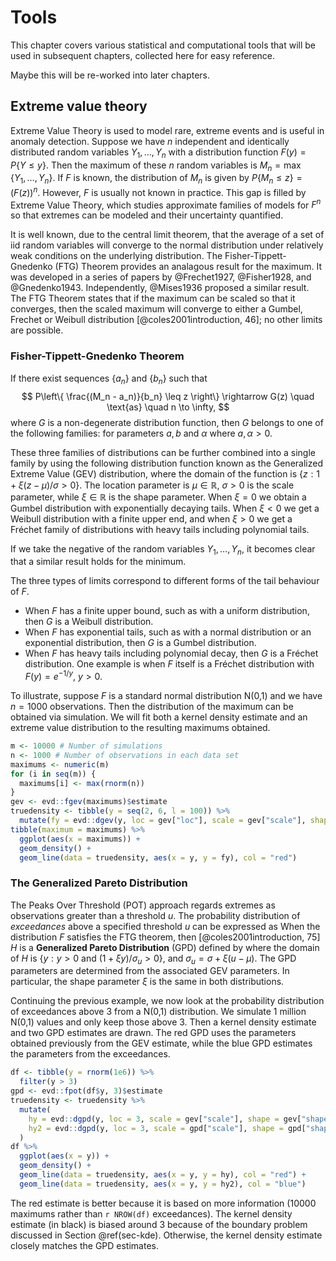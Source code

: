 # Tools {#ch-tools}

This chapter covers various statistical and computational tools that will be used in subsequent chapters, collected here for easy reference.

Maybe this will be re-worked into later chapters.

## Extreme value theory {#sec-evt}

Extreme Value Theory is used to model rare, extreme events and is useful in anomaly detection. Suppose we have $n$ independent and identically distributed random variables $Y_1, \dots, Y_n$ with a distribution function $F(y) = P\{Y \leq y\}$. Then the maximum of these $n$ random variables is $M_n = \max \{Y_1, \dots, Y_n\}$. If $F$ is known, the distribution of $M_n$ is given by $P\{M_n \leq z \} = \left(F(z)\right)^n$. However, $F$ is usually not known in practice. This gap is filled by Extreme Value Theory, which studies approximate families of models for $F^n$ so that extremes can be modeled and their uncertainty quantified.

It is well known, due to the central limit theorem, that the average of a set of iid random variables will converge to the normal distribution under relatively weak conditions on the underlying distribution. The Fisher-Tippett-Gnedenko (FTG) Theorem provides an analagous result for the maximum. It was developed in a series of papers by @Frechet1927, @Fisher1928, and @Gnedenko1943. Independently, @Mises1936 proposed a similar result. The FTG Theorem states that if the maximum can be scaled so that it converges, then the scaled maximum will converge to either a Gumbel, Frechet or Weibull distribution [@coles2001introduction, 46]; no other limits are possible.

### Fisher-Tippett-Gnedenko Theorem {-}

If there exist sequences $\{a_n\}$ and $\{b_n\}$ such that
$$
	P\left\{ \frac{(M_n - a_n)}{b_n} \leq z \right\} \rightarrow G(z) \quad \text{as} \quad n \to \infty,
$$
where $G$ is a non-degenerate distribution function, then $G$ belongs to one of the following families:
\begin{align}\label{eq:EVT3}
	&\text{Gumbel} :  && G(z) = \exp\left(-\exp \left[- \Big(\frac{z-b}{a}\Big) \right] \right), \quad -\infty < z < \infty , \\
	&\text{Fréchet} : && G(z) =
  	\begin{cases}
			0 ,                                                           & z \leq b  , \\
			\exp \left( - \left( \frac{z-b}{a}\right)^{-\alpha} \right) , & z > b    ,
		\end{cases}                     \\
	&\text{Weibull} : && G(z) =
		\begin{cases}
			\exp \left( - \left(- \left[\frac{z-b}{a}\right]\right)^{\alpha} \right) , & z < b  ,    \\
			1 ,                                                                        & z \geq b  ,
		\end{cases}
\end{align}
for parameters $a, b$ and $\alpha$ where $a, \alpha >0$.

These three families of distributions can be further combined into a single family by using the following distribution function known as the Generalized Extreme Value (GEV) distribution,
\begin{equation}\label{eq:EVT4}
	G(z) = \exp\left\{ -\left[ 1 + \xi\Big(\frac{z - \mu}{\sigma} \Big)\right]^{-1/\xi} \right\} ,
\end{equation}
where the domain of the function is $\{z: 1 + \xi (z - \mu)/\sigma >0 \}$. The location parameter is $\mu\in\mathbb{R}$, $\sigma>0$ is the scale parameter, while $\xi\in\mathbb{R}$ is the shape parameter. When $\xi = 0$ we obtain a Gumbel distribution with exponentially decaying tails. When $\xi < 0$ we get a Weibull distribution with a finite upper end, and when $\xi > 0$ we get a Fréchet family of distributions with heavy tails including polynomial tails.

If we take the negative of the random variables $Y_1,\dots,Y_n$, it becomes clear that a similar result holds for the minimum.

The three types of limits correspond to different forms of the tail behaviour of $F$.

  * When $F$ has a finite upper bound, such as with a uniform distribution, then $G$ is a Weibull distribution.
  * When $F$ has exponential tails, such as with a normal distribution or an exponential distribution, then $G$ is a Gumbel distribution.
  * When $F$ has heavy tails including polynomial decay, then $G$ is a Fréchet distribution. One example is when $F$ itself is a Fréchet distribution with $F(y)= e^{-1/y}$, $y>0$.

To illustrate, suppose $F$ is a standard normal distribution N(0,1) and we have $n=1000$ observations. Then the distribution of the maximum can be obtained via simulation. We will fit both a kernel density estimate and an extreme value distribution to the resulting maximums obtained.

```r
m <- 10000 # Number of simulations
n <- 1000 # Number of observations in each data set
maximums <- numeric(m)
for (i in seq(m)) {
  maximums[i] <- max(rnorm(n))
}
gev <- evd::fgev(maximums)$estimate
truedensity <- tibble(y = seq(2, 6, l = 100)) %>%
  mutate(fy = evd::dgev(y, loc = gev["loc"], scale = gev["scale"], shape = gev["shape"]))
tibble(maximum = maximums) %>%
  ggplot(aes(x = maximums)) +
  geom_density() +
  geom_line(data = truedensity, aes(x = y, y = fy), col = "red")
```


### The Generalized Pareto Distribution {-}

The Peaks Over Threshold (POT) approach regards extremes as observations greater than a threshold $u$. The probability distribution of *exceedances* above a specified threshold $u$ can be expressed as
\begin{equation}\label{eq:POT3}
	H(y) = P\left \{Y \leq u + y \mid Y > u \right \}
	= \frac{ F(u+y) - F(u)}{1 - F(u)}.
\end{equation}
When the distribution $F$ satisfies the FTG theorem, then [@coles2001introduction, 75] $H$ is a  **Generalized Pareto Distribution** (GPD) defined by
	\begin{equation}
		H(y) \approx 1 - \Big( 1 + \frac{\xi y}{\sigma_u} \Big)^{-1/\xi} ,
		(\#eq:POT)
	\end{equation}
where the domain of $H$ is $\{y: y >0 \text{ and } (1 + \xi y)/\sigma_u >0 \}$, and $\sigma_u = \sigma + \xi(u- \mu)$. The GPD parameters are determined from the associated GEV parameters. In particular, the shape parameter $\xi$ is the same in both distributions.

Continuing the previous example, we now look at the probability distribution of exceedances above 3 from a N(0,1) distribution. We simulate 1 million N(0,1) values and only keep those above 3. Then a kernel density estimate and two GPD estimates are drawn. The red GPD uses the parameters obtained previously from the GEV estimate, while the blue GPD estimates the parameters from the exceedances.

```r
df <- tibble(y = rnorm(1e6)) %>%
  filter(y > 3)
gpd <- evd::fpot(df$y, 3)$estimate
truedensity <- truedensity %>%
  mutate(
    hy = evd::dgpd(y, loc = 3, scale = gev["scale"], shape = gev["shape"]),
    hy2 = evd::dgpd(y, loc = 3, scale = gpd["scale"], shape = gpd["shape"])
  )
df %>%
  ggplot(aes(x = y)) +
  geom_density() +
  geom_line(data = truedensity, aes(x = y, y = hy), col = "red") +
  geom_line(data = truedensity, aes(x = y, y = hy2), col = "blue")
```

The red estimate is better because it is based on more information (10000 maximums rather than `r NROW(df)` exceedances). The kernel density estimate (in black) is biased around 3 because of the boundary problem discussed in Section \@ref(sec-kde). Otherwise, the kernel density estimate closely matches the GPD estimates.
